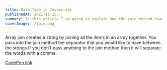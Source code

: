 ```yaml
---
title: Data Type in Javascript
publishedAt: 2021-11-15.
summary: In this article I am going to explain how the join method chages the array.
coverImage: ./join.png
---
```


Array join creates a string by joining all the items in an array
together. You pass into the join method the separator that you
would like to have between the strings.If you don’t pass
anything to the join method then it will separate the words
with a comma.

[CodePen link](https://codepen.io/marinanicolai/pen/GRvwEEG?editors=1011)
